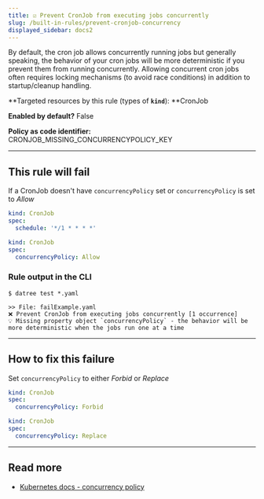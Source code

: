```yaml
---
title: ☑️ Prevent CronJob from executing jobs concurrently
slug: /built-in-rules/prevent-cronjob-concurrency
displayed_sidebar: docs2
---
```


By default, the cron job allows concurrently running jobs but generally speaking, the behavior of your cron jobs will be more deterministic if you prevent them from running concurrently. Allowing concurrent cron jobs often requires locking mechanisms (to avoid race conditions) in addition to startup/cleanup handling.

**Targeted resources by this rule (types of **`kind`**): **CronJob

**Enabled by default?** False

**Policy as code identifier:** CRONJOB_MISSING_CONCURRENCYPOLICY_KEY

---

## This rule will fail

If a CronJob doesn't have `concurrencyPolicy` set or `concurrencyPolicy` is set to _Allow_

```yaml
kind: CronJob
spec:
  schedule: '*/1 * * * *'
```

```yaml
kind: CronJob
spec:
  concurrencyPolicy: Allow
```

### Rule output in the CLI

```terminal
$ datree test *.yaml

>> File: failExample.yaml
❌ Prevent CronJob from executing jobs concurrently [1 occurrence]
💡 Missing property object `concurrencyPolicy` - the behavior will be more deterministic when the jobs run one at a time
```

---

## How to fix this failure

Set `concurrencyPolicy` to either _Forbid_ or _Replace_

```yaml
kind: CronJob
spec:
  concurrencyPolicy: Forbid
```

```yaml
kind: CronJob
spec:
  concurrencyPolicy: Replace
```

---

## Read more

- [Kubernetes docs - concurrency policy](https://kubernetes.io/docs/tasks/job/automated-tasks-with-cron-jobs/#concurrency-policy)

